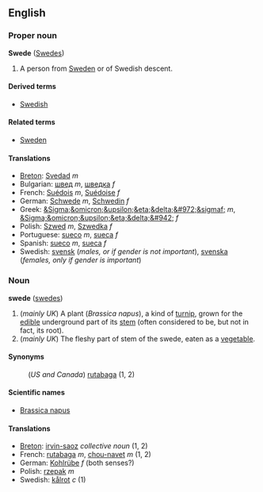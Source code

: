 ==English==
===Proper noun===
'''Swede''' ([[Swedes]])

#A person from [[Sweden]] or of Swedish descent.

====Derived terms====
*[[Swedish]]

====Related terms====
*[[Sweden]]

====Translations====
*[[Breton]]: [[Svedad]] ''m''
*Bulgarian: [[швед]] ''m'', [[шведка]] ''f''
*French: [[Suédois]] ''m'', [[Suédoise]] ''f''
*German: [[Schwede]] ''m'', [[Schwedin]] ''f''
*Greek: [[&Sigma;&omicron;&upsilon;&eta;&delta;&#972;&sigmaf;]] ''m'', [[&Sigma;&omicron;&upsilon;&eta;&delta;&#942;]] ''f''
*Polish: [[Szwed]] ''m'', [[Szwedka]] ''f''
*Portuguese: [[sueco]] ''m'', [[sueca]] ''f''
*Spanish: [[sueco]] ''m'', [[sueca]] ''f''
*Swedish: [[svensk]] (''males, or if gender is not important''), [[svenska]] (''females, only if gender is important'')


===Noun===
'''swede''' ([[swedes]])

#(''mainly UK'') A plant (''Brassica napus''), a kind of [[turnip]], grown for the [[edible]] underground part of its [[stem]] (often considered to be, but not in fact, its root).
#(''mainly UK'') The fleshy part of stem of the swede, eaten as a [[vegetable]].

====Synonyms====
:(''US and Canada'') [[rutabaga]] (1, 2)

====Scientific names====
*[[Brassica napus]]

====Translations====
*[[Breton]]: [[irvin-saoz]] ''collective noun'' (1, 2)
*French: [[rutabaga]] ''m'', [[chou-navet]] ''m'' (1, 2) 
*German: [[Kohlrübe]] ''f'' (both senses?)
*Polish: [[rzepak]] ''m''
*Swedish: [[kålrot]] ''c'' (1)